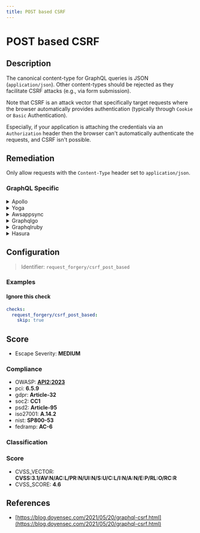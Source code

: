 ```yaml
---
title: POST based CSRF
---
```


# POST based CSRF

## Description

The canonical content-type for GraphQL queries is JSON (`application/json`). Other content-types should be rejected as they facilitate CSRF attacks (e.g., via form submission).

Note that CSRF is an attack vector that specifically target requests where the browser automatically provides authentication (typically through `Cookie` or `Basic` Authentication).

Especially, if your application is attaching the credentials via an `Authorization` header then the browser can't automatically authenticate the requests, and CSRF isn't possible.


## Remediation

Only allow requests with the `Content-Type` header set to `application/json`.



### GraphQL Specific

<details>
    <summary>Apollo</summary>

To mitigate POST-based CSRF attacks in the Apollo framework, implement anti-CSRF tokens in your application. Generate a unique token for each user session and include it as a hidden field in your forms. Verify the token on the server side before processing any POST requests. Additionally, consider using the 'sameSite' attribute for cookies to restrict cross-origin requests.

</details>

<details>
    <summary>Yoga</summary>

To mitigate POST-based CSRF attacks in the Yoga framework engine, implement anti-CSRF tokens in your forms. Generate a unique token for each user session and include it as a hidden field in your POST forms. Verify the token on the server side before processing any POST request. Additionally, ensure that the 'SameSite' attribute for cookies is set to 'Lax' or 'Strict' to prevent cross-site request forgery. It's also recommended to use the Yoga framework's built-in security features or middleware that provide CSRF protection.

</details>

<details>
    <summary>Awsappsync</summary>

To mitigate POST-based CSRF vulnerabilities in AWS AppSync, ensure that all sensitive mutations require authentication and are protected with tokens such as CSRF tokens or API keys. Implement a robust authentication mechanism, such as AWS Cognito, and use it to validate user sessions for each request. Additionally, consider using AWS WAF to create custom rules that validate the presence of custom headers or tokens that are unique to your application and difficult to forge. Regularly review and update your security policies to keep up with the latest threats.

</details>

<details>
    <summary>Graphqlgo</summary>

To mitigate POST-based CSRF attacks in a GraphQL Go framework engine, implement anti-CSRF tokens by generating a unique token for each user session and requiring that token to be included as a header or in the payload of every state-changing POST request. Validate the token on the server side before processing the request. Additionally, ensure that CORS policies are correctly set to restrict cross-origin requests from untrusted domains.

</details>

<details>
    <summary>Graphqlruby</summary>

To mitigate POST-based CSRF attacks in a GraphQL Ruby framework, ensure that you implement CSRF tokens within your application. Use the built-in Rails CSRF protection by including `protect_from_forgery with: :exception` in your controllers. Additionally, verify that every state-changing request includes a valid CSRF token. For GraphQL, you can pass the CSRF token within the HTTP headers or the body of the POST request and validate it on the server-side. Also, consider using same-site cookie attributes and CORS policies to restrict cross-origin requests.

</details>

<details>
    <summary>Hasura</summary>

To mitigate POST-based CSRF attacks in the Hasura framework, ensure that all state-changing operations require a valid CSRF token. Implement a strong CSRF protection mechanism by utilizing Hasura's webhook or JWT-based authentication methods, which inherently provide CSRF protection by requiring a valid authentication token for each request. Additionally, consider using the 'SameSite' attribute for cookies to restrict their sending to same-site requests only. Regularly review and update your security configurations to keep up with best practices.

</details>

## Configuration

> Identifier: `request_forgery/csrf_post_based`



### Examples



#### Ignore this check

```yaml
checks:
  request_forgery/csrf_post_based:
    skip: true
```




## Score

- Escape Severity: **<span className="medium-severity">MEDIUM</span>**

### Compliance

- OWASP: **[API2:2023](https://github.com/OWASP/API-Security/blob/master/editions/2023/en/0xa2-broken-authentication.md)**
- pci: **6.5.9**
- gdpr: **Article-32**
- soc2: **CC1**
- psd2: **Article-95**
- iso27001: **A.14.2**
- nist: **SP800-53**
- fedramp: **AC-6**

### Classification






### Score

- CVSS_VECTOR: **CVSS:3.1/AV:N/AC:L/PR:N/UI:N/S:U/C:L/I:N/A:N/E:P/RL:O/RC:R**
- CVSS_SCORE: **4.6**

## References

- [https://blog.doyensec.com/2021/05/20/graphql-csrf.html](https://blog.doyensec.com/2021/05/20/graphql-csrf.html)
  